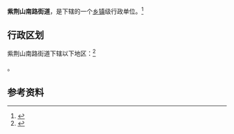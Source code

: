 {{中国乡级行政区|41/01/04/008/000}}

'''紫荆山南路街道'''，是{{PRC admin/fullname|41/01/04/008/000|3}}下辖的一个[[乡镇|乡镇]]级行政单位。<ref>{{PRC admin/ref sgc|{{PRC admin/parent|41/01/04/008/000}}}}</ref>

== 行政区划 ==

紫荆山南路街道下辖以下地区：<ref>{{PRC admin/ref sgc|41/01/04/008/000}}</ref>

{{PRC admin/children|41/01/04/008/000}}。

== 参考资料 ==

{{reflist}}

{{行政区划小作品}}
{{PRC admin/navcat|41/01/04/008/000}}